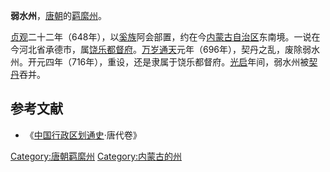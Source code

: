 '''弱水州'''，[[唐朝|唐朝]]的[[羁縻州|羁縻州]]。

[[貞觀_(唐朝)|贞观]]二十二年（648年），以[[奚族|奚族]]阿会部置，约在今[[内蒙古自治区|内蒙古自治区]]东南境。一说在今河北省承德市，属[[饶乐都督府|饶乐都督府]]。[[万岁通天|万岁通天]]元年（696年），契丹之乱，废除弱水州。开元四年（716年），重设，还是隶属于饶乐都督府。[[光启|光启]]年间，弱水州被[[契丹|契丹]]吞并。

==参考文献==
*《[[中国行政区划通史|中国行政区划通史]]·唐代卷》
{{唐朝行政区划小作品}}
{{DEFAULTSORT:R}}
[[Category:唐朝羁縻州|Category:唐朝羁縻州]]
[[Category:内蒙古的州|Category:内蒙古的州]]